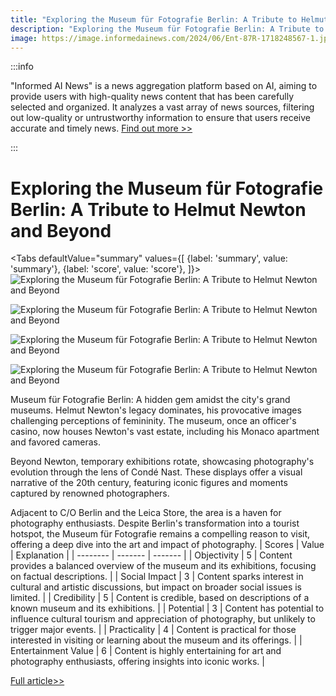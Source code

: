 ```yaml
---
title: "Exploring the Museum für Fotografie Berlin: A Tribute to Helmut Newton and Beyond"
description: "Exploring the Museum für Fotografie Berlin: A Tribute to Helmut Newton and Beyond"
image: https://image.informedainews.com/2024/06/Ent-87R-1718248567-1.jpg
---
```



:::info

"Informed AI News" is a news aggregation platform based on AI, aiming to provide users with high-quality news content that has been carefully selected and organized. It analyzes a vast array of news sources, filtering out low-quality or untrustworthy information to ensure that users receive accurate and timely news.  [Find out more >>](/docs/guides)

:::

# Exploring the Museum für Fotografie Berlin: A Tribute to Helmut Newton and Beyond


<Tabs
	defaultValue="summary"
	values={[
	{label: 'summary', value: 'summary'},
	{label: 'score', value: 'score'},
]}>
<TabItem value="summary">
<img
  src="https://image.informedainews.com/2024/06/Ent-87R-1718248567-1.jpg"
  alt="Exploring the Museum für Fotografie Berlin: A Tribute to Helmut Newton and Beyond"
/>

<img
  src="https://image.informedainews.com/2024/06/Ent-mmW-1718248567-2.jpg"
  alt="Exploring the Museum für Fotografie Berlin: A Tribute to Helmut Newton and Beyond"
/>

<img
  src="https://image.informedainews.com/2024/06/Ent-sIr-1718248567-3.jpg"
  alt="Exploring the Museum für Fotografie Berlin: A Tribute to Helmut Newton and Beyond"
/>

<img
  src="https://image.informedainews.com/2024/06/Ent-Mcc-1718248567-4.jpg"
  alt="Exploring the Museum für Fotografie Berlin: A Tribute to Helmut Newton and Beyond"
/>



Museum für Fotografie Berlin: A hidden gem amidst the city's grand museums. Helmut Newton's legacy dominates, his provocative images challenging perceptions of femininity. The museum, once an officer's casino, now houses Newton's vast estate, including his Monaco apartment and favored cameras.

Beyond Newton, temporary exhibitions rotate, showcasing photography's evolution through the lens of Condé Nast. These displays offer a visual narrative of the 20th century, featuring iconic figures and moments captured by renowned photographers.

Adjacent to C/O Berlin and the Leica Store, the area is a haven for photography enthusiasts. Despite Berlin's transformation into a tourist hotspot, the Museum für Fotografie remains a compelling reason to visit, offering a deep dive into the art and impact of photography.
</TabItem>
<TabItem value="score">
	| Scores     | Value   | Explanation |
	| -------- | ------- | ------- |
	| Objectivity  | 5    | Content provides a balanced overview of the museum and its exhibitions, focusing on factual descriptions.    |
	| Social Impact | 3     | Content sparks interest in cultural and artistic discussions, but impact on broader social issues is limited.    |
	| Credibility    | 5    | Content is credible, based on descriptions of a known museum and its exhibitions.    |
	| Potential    | 3    | Content has potential to influence cultural tourism and appreciation of photography, but unlikely to trigger major events.    |
	| Practicality    | 4    | Content is practical for those interested in visiting or learning about the museum and its offerings.    |
	| Entertainment Value    | 6    | Content is highly entertaining for art and photography enthusiasts, offering insights into iconic works.    |
</TabItem>
</Tabs>

[Full article>>](https://www.macfilos.com/2024/06/12/the-museum-fur-fotografie-berlin-helmut-newton-and-beyond/)
